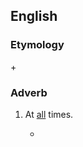 ==English==

===Etymology===
{{m|en|every}} + {{m|en|when}}

===Adverb===
{{en-adv|-}}

# {{lb|en|somewhat|_|nonstandard}} At [[all]] times.
#* {{quote-book|year=1843|author=[[w:Thomas_Carlyle|Thomas Carlyle]]|title=[[:w:Past and Present (book)|Past and Present]]|section=book 3, ch. VIII, ''Unworking Aristocracy''|passage=Everywhere and '''everywhen''' a man has to ‘''pay'' with his life;’ to do his work, as a soldier does, at the expense of life.}}
